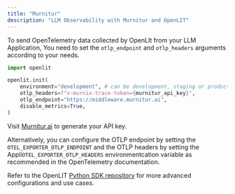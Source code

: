 ```yaml
---
title: "Murnitur"
description: "LLM Observability with Murnitur and OpenLIT"
---
```


To send OpenTelemetry data collected by OpenLIt from your LLM Application, You need to set the `otlp_endpoint` and `otlp_headers` arguments according to your needs.

```python
import openlit

openlit.init(
    environment="development", # can be development, staging or production
    otlp_headers=f"x-murnix-trace-token={murnitur_api_key}",
    otlp_endpoint="https://middleware.murnitur.ai",
    disable_metrics=True,
)

```

Visit [Murnitur.ai](https://murnitur.ai) to generate your API key.

Alternatively, you can configure the OTLP endpoint by setting the `OTEL_EXPORTER_OTLP_ENDPOINT` and the OTLP headers by setting the Appli`OTEL_EXPORTER_OTLP_HEADERS` environmentcation variable as recommended in the OpenTelemetry documentation.

Refer to the OpenLIT [Python SDK repository](https://github.com/openlit/openlit/tree/main/sdk/python) for more advanced configurations and use cases.
